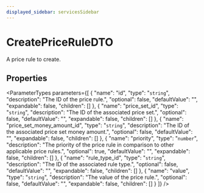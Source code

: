 ```yaml
---
displayed_sidebar: servicesSidebar
---
```



# CreatePriceRuleDTO

A price rule to create.

## Properties

<ParameterTypes parameters={[
  {
    "name": "id",
    "type": "`string`",
    "description": "The ID of the price rule.",
    "optional": false,
    "defaultValue": "",
    "expandable": false,
    "children": []
  },
  {
    "name": "price_set_id",
    "type": "`string`",
    "description": "The ID of the associated price set.",
    "optional": false,
    "defaultValue": "",
    "expandable": false,
    "children": []
  },
  {
    "name": "price_set_money_amount_id",
    "type": "`string`",
    "description": "The ID of the associated price set money amount.",
    "optional": false,
    "defaultValue": "",
    "expandable": false,
    "children": []
  },
  {
    "name": "priority",
    "type": "`number`",
    "description": "The priority of the price rule in comparison to other applicable price rules.",
    "optional": true,
    "defaultValue": "",
    "expandable": false,
    "children": []
  },
  {
    "name": "rule_type_id",
    "type": "`string`",
    "description": "The ID of the associated rule type.",
    "optional": false,
    "defaultValue": "",
    "expandable": false,
    "children": []
  },
  {
    "name": "value",
    "type": "`string`",
    "description": "The value of the price rule.",
    "optional": false,
    "defaultValue": "",
    "expandable": false,
    "children": []
  }
]} />
